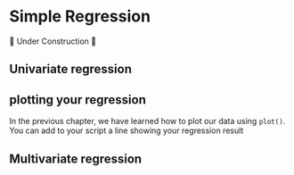 # Simple Regression

🚧 Under Construction 🚧

## Univariate regression

## plotting your regression
In the previous chapter, we have learned how to plot our data using `plot()`. You can add to your script a line showing your regression result

## Multivariate regression
